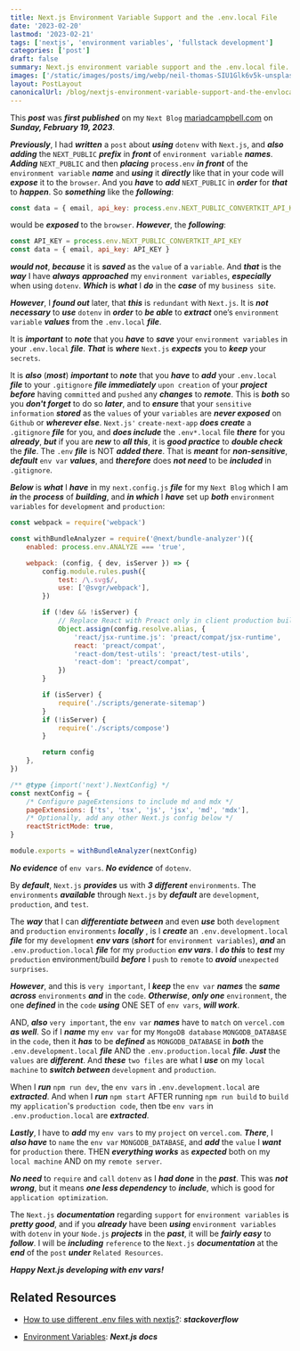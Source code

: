 ```yaml
---
title: Next.js Environment Variable Support and the .env.local File
date: '2023-02-20'
lastmod: '2023-02-21'
tags: ['nextjs', 'environment variables', 'fullstack development']
categories: ['post']
draft: false
summary: Next.js environment variable support and the .env.local file.
images: ['/static/images/posts/img/webp/neil-thomas-SIU1Glk6v5k-unsplash.webp']
layout: PostLayout
canonicalUrl: /blog/nextjs-environment-variable-support-and-the-envlocal-file
---
```


<Unsplash
	src="/static/images/posts/img/webp/neil-thomas-SIU1Glk6v5k-unsplash.webp"
	author="Neil Thomas"
	alt="Tree supported by large wooden hand"
	srcUrl="https://unsplash.com/photos/SIU1Glk6v5k"
	authorUrl="https://unsplash.com/@finleydesign"
/>

This **_post_** was **_first published_** on my `Next Blog`
[mariadcampbell.com](https://www.mariadcampbell.com/posts/nextjs-environment-variable-support-and-the-envlocal-file)
on **_Sunday, February 19, 2023_**.

**_Previously_**, I had **_written_** a `post` about **_using_** `dotenv` with
`Next.js`, and **_also adding_** the `NEXT_PUBLIC` **_prefix_** in **_front_**
of `environment variable` **_names_**. **_Adding_** `NEXT_PUBLIC` and then
**_placing_** `process.env` **_in front_** of the `environment variable`
**_name_** and **_using_** it **_directly_** like that in your code will
**_expose_** it to the `browser`. And you **_have_** to **_add_** `NEXT_PUBLIC`
in **_order_** for **_that_** to **_happen_**. So **_something_** like the
**_following_**:

```js
const data = { email, api_key: process.env.NEXT_PUBLIC_CONVERTKIT_API_KEY }
```

would be **_exposed_** to the `browser`. **_However_**, the **_following_**:

```js
const API_KEY = process.env.NEXT_PUBLIC_CONVERTKIT_API_KEY
const data = { email, api_key: API_KEY }
```

**_would not_**, **_because_** it is **_saved_** as the `value` of a `variable`.
And **_that_** is the **_way_** I have **_always_** **_approached_** my
`environment variables`, **_especially_** when using `dotenv`. **_Which_** is
**_what_** I **_do_** in the **_case_** of my `business site`.

**_However_**, I **_found out_** later, that **_this_** is `redundant` with
`Next.js`. It is **_not necessary_** to **_use_** `dotenv` in **_order_** to
**_be able_** to **_extract_** one’s `environment variable` **_values_** from
the `.env.local` **_file_**.

It is **_important_** to **_note_** that you **_have_** to **_save_** your
`environment variables` in your `.env.local` **_file_**. **_That_** is
**_where_** `Next.js` **_expects_** you to **_keep_** your `secrets`.

It is **_also_** (**_most_**) **_important_** to **_note_** that you **_have_**
to **_add_** your `.env.local` **_file_** to your `.gitignore` **_file_**
**_immediately_** `upon creation` of your **_project_** **_before_** having
`committed` and `pushed` any **_changes_** to **_remote_**. This is **_both_**
so you **_don't forget_** to do so **_later_**, and to **_ensure_** that your
`sensitive information` **_stored_** as the `values` of your `variables` are
**_never exposed_** on `Github` or **_wherever else_**. `Next.js'`
`create-next-app` **_does create_** a `.gitignore` **_file_** for you, and
**_does include_** the `.env*.local` file **_there_** for you **_already_**,
**_but_** if you are **_new_** to **_all this_**, it is **_good practice_** to
**_double check_** the **_file_**. The `.env` **_file_** is NOT **_added
there_**. That is **_meant_** for **_non-sensitive_**, **_default_** `env var`
**_values_**, and **_therefore_** does **_not need_** to be **_included_** in
`.gitignore`.

**_Below_** is **_what_** I **_have_** in my `next.config.js` **_file_** for my
`Next Blog` which I am **_in_** the **_process_** of **_building_**, and **_in
which_** I **_have_** set up **_both_** `environment variables` for
`development` and `production`:

```js
const webpack = require('webpack')

const withBundleAnalyzer = require('@next/bundle-analyzer')({
	enabled: process.env.ANALYZE === 'true',

	webpack: (config, { dev, isServer }) => {
		config.module.rules.push({
			test: /\.svg$/,
			use: ['@svgr/webpack'],
		})

		if (!dev && !isServer) {
			// Replace React with Preact only in client production build
			Object.assign(config.resolve.alias, {
				'react/jsx-runtime.js': 'preact/compat/jsx-runtime',
				react: 'preact/compat',
				'react-dom/test-utils': 'preact/test-utils',
				'react-dom': 'preact/compat',
			})
		}

		if (isServer) {
			require('./scripts/generate-sitemap')
		}
		if (!isServer) {
			require('./scripts/compose')
		}

		return config
	},
})

/** @type {import('next').NextConfig} */
const nextConfig = {
	/* Configure pageExtensions to include md and mdx */
	pageExtensions: ['ts', 'tsx', 'js', 'jsx', 'md', 'mdx'],
	/* Optionally, add any other Next.js config below */
	reactStrictMode: true,
}

module.exports = withBundleAnalyzer(nextConfig)
```

**_No evidence_** of `env vars`. **_No evidence_** of `dotenv`.

By **_default_**, `Next.js` **_provides_** us with **_3 different_**
`environments`. The `environments` **_available_** through `Next.js` by
**_default_** are `development`, `production`, and `test`.

The **_way_** that I can **_differentiate between_** and even **_use_** both
`development` and `production` `environments` **_locally_** , is I **_create_**
an `.env.development.local` **_file_** for my `development` **_env vars_**
(**_short_** for `environment variables`), **_and_** an `.env.production.local`
**_file_** for my `production` **_env vars_**. I **_do this_** to **_test_** my
`production` environment/build **_before_** I `push` to `remote` to **_avoid_**
`unexpected surprises`.

**_However_**, and this is `very important`, I **_keep_** the `env var`
**_names_** the **_same across_** `environments` **_and_** in the `code`.
**_Otherwise_**, **_only one_** `environment`, the one **_defined_** in the
`code` **_using_** ONE SET of `env vars`, **_will work_**.

AND, **_also_** `very important`, the `env var` **_names_** have to `match` on
`vercel.com` **_as well_**. So if I **_name_** my `env var` for my
`MongoDB database` `MONGODB_DATABASE` in the `code`, then it **_has_** to be
**_defined_** as `MONGODB_DATABASE` in **_both_** the `.env.development.local`
**_file_** AND the `.env.production.local` **_file_**. **_Just_** the `values`
are **_different_**. And **_these_** `two files` are what I **_use_** on my
`local machine` to **_switch between_** `development` and `production`.

When I **_run_** `npm run dev`, the `env vars` in `.env.development.local` are
**_extracted_**. And when I **_run_** `npm start` AFTER running `npm run build`
to `build` my `application`'s `production code`, then tbe `env vars` in
`.env.production.local` are **_extracted_**.

**_Lastly_**, I have to **_add_** my `env vars` to my `project` on `vercel.com`.
**_There_**, I **_also have_** to `name` the `env var` `MONGODB_DATABASE`, and
**_add_** the `value` I **_want_** for `production` there. THEN **_everything
works_** as **_expected_** both on my `local machine` AND on my `remote server`.

**_No need_** to `require` and `call` `dotenv` as I **_had done_** in the
**_past_**. This was **_not wrong_**, but it means **_one less dependency_** to
**_include_**, which is good for `application optimization`.

The `Next.js` **_documentation_** regarding `support` for
`environment variables` is **_pretty good_**, and if you **_already_** have been
**_using_** `environment variables` with `dotenv` in your `Node.js`
**_projects_** in the **_past_**, it will be **_fairly easy_** to **_follow_**.
I will be **_including_** `reference` to the `Next.js` **_documentation_** at
the **_end_** of the `post` **_under_** `Related Resources`.

**_Happy Next.js developing with env vars!_**

## Related Resources

-   [How to use different .env files with nextjs?](https://stackoverflow.com/questions/59462614/how-to-use-different-env-files-with-nextjs/61750672#61750672):
    **_stackoverflow_**

-   [Environment Variables](https://nextjs.org/docs/basic-features/environment-variables):
    **_Next.js docs_**
